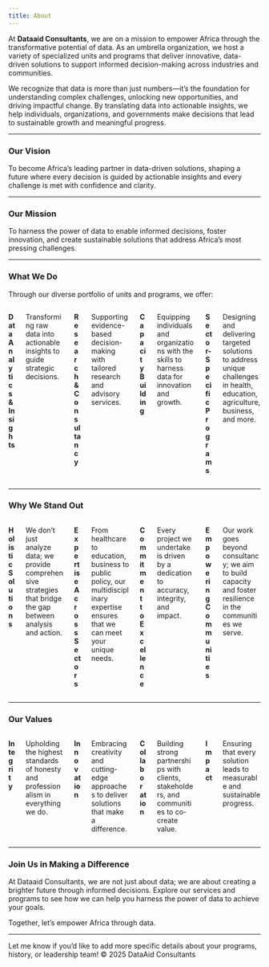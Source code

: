 ```yaml
---
title: About
---
```


At **Dataaid Consultants**, we are on a mission to empower Africa through the transformative potential of data. As an umbrella organization, we host a variety of specialized units and programs that deliver innovative, data-driven solutions to support informed decision-making across industries and communities.  

We recognize that data is more than just numbers—it’s the foundation for understanding complex challenges, unlocking new opportunities, and driving impactful change. By translating data into actionable insights, we help individuals, organizations, and governments make decisions that lead to sustainable growth and meaningful progress.  

---

### Our Vision  

To become Africa’s leading partner in data-driven solutions, shaping a future where every decision is guided by actionable insights and every challenge is met with confidence and clarity.  

---

### Our Mission  

To harness the power of data to enable informed decisions, foster innovation, and create sustainable solutions that address Africa’s most pressing challenges.  

---

### What We Do  

Through our diverse portfolio of units and programs, we offer:  

:::::: columns
:::: {.column width="15%"}
**Data Analytics & Insights** 
::::
:::: {.column width="85%"}
Transforming raw data into actionable insights to guide strategic decisions.  
::::
:::: {.column width="15%"}
**Research & Consultancy** 
::::
:::: {.column width="85%"}
Supporting evidence-based decision-making with tailored research and advisory services.  
::::
:::: {.column width="15%"}
**Capacity Building** 
::::
:::: {.column width="85%"}
Equipping individuals and organizations with the skills to harness data for innovation and growth.  
::::
:::: {.column width="15%"}
**Sector-Specific Programs** 
::::
:::: {.column width="85%"}
Designing and delivering targeted solutions to address unique challenges in health, education, agriculture, business, and more.
::::
:::::: 

---

### Why We Stand Out  


:::::: columns
:::: {.column width="15%"}
**Holistic Solutions** 
::::
:::: {.column width="85%"}
We don’t just analyze data; we provide comprehensive strategies that bridge the gap between analysis and action.  
::::
:::: {.column width="15%"}
**Expertise Across Sectors**
::::
:::: {.column width="85%"}
From healthcare to education, business to public policy, our multidisciplinary expertise ensures that we can meet your unique needs.  
::::
:::: {.column width="15%"}
**Commitment to Excellence**
::::
:::: {.column width="85%"}
Every project we undertake is driven by a dedication to accuracy, integrity, and impact.  
::::
:::: {.column width="15%"}
**Empowering Communities**
::::
:::: {.column width="85%"}
Our work goes beyond consultancy; we aim to build capacity and foster resilience in the communities we serve.
::::
:::::: 

---

### Our Values  

:::::: columns
:::: {.column width="15%"}
**Integrity**
::::
:::: {.column width="85%"}
Upholding the highest standards of honesty and professionalism in everything we do.  
::::
:::: {.column width="15%"}
**Innovation**
::::
:::: {.column width="85%"}
Embracing creativity and cutting-edge approaches to deliver solutions that make a difference.  
::::
:::: {.column width="15%"}
**Collaboration**
::::
:::: {.column width="85%"}
Building strong partnerships with clients, stakeholders, and communities to co-create value.  
::::
:::: {.column width="15%"}
**Impact**
::::
:::: {.column width="85%"}
Ensuring that every solution leads to measurable and sustainable progress.
::::
:::::: 

---

### Join Us in Making a Difference  

At Dataaid Consultants, we are not just about data; we are about creating a brighter future through informed decisions. Explore our services and programs to see how we can help you harness the power of data to achieve your goals.  

Together, let’s empower Africa through data.  

---  

Let me know if you’d like to add more specific details about your programs, history, or leadership team!
&copy; 2025 DataAid Consultants